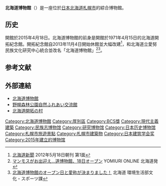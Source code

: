 '''北海道博物館'''（{{lang-ja|ほっかいどうはくぶつかん}}）是一座位於[[日本|日本]][[北海道|北海道]][[札幌市|札幌市]]的綜合博物館。

==历史==
開館於2015年4月18日。北海道博物館的前身是開館於1971年4月15日的北海道開拓紀念館。開拓紀念館自2013年11月4日開始休館並大幅改建<ref>[[北海道新聞|北海道新聞]] 2012年5月18日朝刊 第1面</ref>，和北海道立愛努民族文化研究中心統合並改名「北海道博物館」<ref>[http://www.yomiuri.co.jp/hokkaido/news/20150410-OYTNT50000.html マンモスがお出迎え…道博物館、18日オープン] {{Webarchive|url=https://archive.today/20150411022950/http://www.yomiuri.co.jp/hokkaido/news/20150410-OYTNT50000.html |date=2015-04-11 }} YOMIURI ONLINE 北海道発</ref><ref>[http://www.pref.hokkaido.lg.jp/ks/bns/aishoukettei.htm 北海道博物館のオープン日と愛称が決まりました！] {{Wayback|url=http://www.pref.hokkaido.lg.jp/ks/bns/aishoukettei.htm |date=20151225162723 }} 北海道 環境生活部文化・スポーツ課</ref>。

== 参考文献 ==
{{Reflist}}

==外部連結==
{{commonscat|Hokkaido Museum}}
* [http://www.hm.pref.hokkaido.lg.jp/ 北海道博物館]{{Wayback|url=http://www.hm.pref.hokkaido.lg.jp/ |date=20170331124902 }}
* [http://www.kaitaku.or.jp/nfpvc.htm 野幌森林公園自然ふれあい交流館]{{Wayback|url=http://www.kaitaku.or.jp/nfpvc.htm |date=20170315003017 }}
* [http://www.kaitaku.or.jp/ 北海道開拓の村]{{Wayback|url=http://www.kaitaku.or.jp/ |date=20170403074438 }}

[[Category:北海道博物館|Category:北海道博物館]]
[[Category:厚別區|Category:厚別區]]
[[Category:BCS獎|Category:BCS獎]]
[[Category:現代主義建築|Category:現代主義建築]]
[[Category:民族志博物馆|Category:民族志博物馆]]
[[Category:研究博物馆|Category:研究博物馆]]
[[Category:日本历史博物馆|Category:日本历史博物馆]]
[[Category:札幌市旅遊景點|Category:札幌市旅遊景點]]
[[Category:札幌市建築物|Category:札幌市建築物]]
[[Category:日本建筑学会奖|Category:日本建筑学会奖]]
[[Category:2015年建立的博物馆|Category:2015年建立的博物馆]]